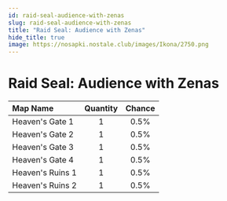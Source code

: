 ```yaml
---
id: raid-seal-audience-with-zenas
slug: raid-seal-audience-with-zenas
title: "Raid Seal: Audience with Zenas"
hide_title: true
image: https://nosapki.nostale.club/images/Ikona/2750.png
---
```



# <ItemIcon iconId="2750" height="32"/> Raid Seal: Audience with Zenas
|Map Name|Quantity|Chance|
|:--|:-:|:-:|
|Heaven's Gate 1|1|0.5%|
|Heaven's Gate 2|1|0.5%|
|Heaven's Gate 3|1|0.5%|
|Heaven's Gate 4|1|0.5%|
|Heaven's Ruins 1|1|0.5%|
|Heaven's Ruins 2|1|0.5%|

